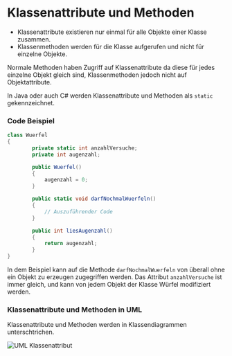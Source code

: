 # Klassenattribute und Methoden

- Klassenattribute existieren nur einmal für alle Objekte einer Klasse zusammen.
- Klassenmethoden werden für die Klasse aufgerufen und nicht für einzelne Objekte.


<Callout type="info" emoji="ℹ️">
  Normale Methoden haben Zugriff auf Klassenattribute da diese für jedes
  einzelne Objekt gleich sind, Klassenmethoden jedoch nicht auf Objektattribute.
</Callout>

In Java oder auch C# werden Klassenattribute und Methoden als `static` gekennzeichnet.

### Code Beispiel

```cs
class Wuerfel
{
        private static int anzahlVersuche;
        private int augenzahl;

        public Wuerfel()
        {
            augenzahl = 0;
        }

        public static void darfNochmalWuerfeln()
        {
            // Auszuführender Code
        }

        public int liesAugenzahl()
        {
            return augenzahl;
        }
}
```

In dem Beispiel kann auf die Methode `darfNochmalWuerfeln` von überall ohne ein Objekt zu erzeugen zugegriffen werden.
Das Attribut `anzahlVersuche` ist immer gleich, und kann von jedem Objekt der Klasse Würfel modifiziert werden.

### Klassenattribute und Methoden in UML

Klassenattribute und Methoden werden in Klassendiagrammen unterschtrichen.

![UML Klassenattribut](https://firebasestorage.googleapis.com/v0/b/ap-helper-41845.appspot.com/o/uploads%2FScreenshot%202023-06-07%20192358.png?alt=media&token=2ecd571f-30fe-4761-b013-65a33e2439a6)
